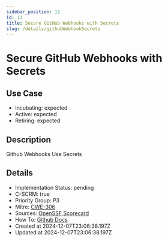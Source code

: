 ```yaml
---
sidebar_position: 12
id: 13
title: Secure GitHub Webhooks with Secrets
slug: /details/githubWebhookSecrets
---
```


# Secure GitHub Webhooks with Secrets

## Use Case
- Incubating: expected
- Active: expected
- Retiring: expected

## Description

Github Webhooks Use Secrets

## Details
- Implementation Status: pending
- C-SCRM: true
- Priority Group: P3
- Mitre: [CWE-306](https://cwe.mitre.org/data/definitions/306)
- Sources: [OpenSSF Scorecard](https://github.com/ossf/scorecard/blob/main/docs/checks.md#webhooks)
- How To: [Github Docs](https://docs.github.com/en/actions/security-guides/using-secrets-in-github-actions)
- Created at 2024-12-07T23:06:38.197Z
- Updated at 2024-12-07T23:06:38.197Z

